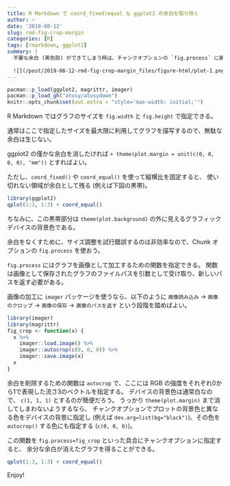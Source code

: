 ```yaml
---
title: R Markdown で coord_fixed|equal な ggplot2 の余白を取り除く
author: ~
date: '2019-08-12'
slug: rmd-fig-crop-margin
categories: [R]
tags: [rmarkdown, ggplot2]
summary: |
  不要な余白 (黒色部) ができてしまう時は、チャンクオプションの `fig.process` に画像処理を行う関数を指定しよう。
  
  ![](/post/2019-08-12-rmd-fig-crop-margin_files/figure-html/plot-1.png)
---
```


```r
pacman::p_load(ggplot2, magrittr, imager)
pacman::p_load_gh("atusy/atusydown")
knitr::opts_chunk$set(out.extra = "style='max-width: initial;'")
```


R Markdown ではグラフのサイズを `fig.width` と `fig.height` で指定できる。

通常はここで指定したサイズを最大限に利用してグラフを描写するので、無駄な余白は生じない。

ggplot2 の僅かな余白を消したければ `+ theme(plot.margin = unit(c(0, 0, 0, 0), "mm"))` とすればよい。

ただし、`coord_fixed()` や `coord_equal()` を使って縦横比を固定すると、
使い切れない領域が余白として残る (例えば下図の黒帯)。

```r
library(ggplot2)
qplot(1:3, 1:3) + coord_equal()
```

ちなみに、この黒帯部分は `theme(plot.background)` の外に見えるグラフィックデバイスの背景色である。

余白をなくすために、サイズ調整を試行錯誤するのは非効率なので、Chunk オプションの `fig.process` を使おう。

`fig.process` にはグラフを画像として加工するための関数を指定できる。
関数は画像として保存されたグラフのファイルパスを引数として受け取り、新しいパスを返す必要がある。

画像の加工に `imager` パッケージを使うなら、以下のように `画像読み込み` → `画像のクロップ` → `画像の保存` → `画像のパスを返す` という段階を踏めばよい。

```r
library(imager)
library(magrittr)
fig_crop <- function(x) {
  x %>%
    imager::load.image() %>%
    imager::autocrop(c(0, 0, 0)) %>%
    imager::save.image(x)
  x
}
```

余白を削除するための関数は `autocrop` で、ここには RGB の強度をそれぞれ0から1で表現した流さ3のベクトルを指定する。
デバイスの背景色は通常白なので、 `c(1, 1, 1)` とするのが簡便だろう。
うっかり `theme(plot.margin)` まで消してしまわないようするなら、
チャンクオプションでプロットの背景色と異なる色をデバイスの背景に指定し (例えば `dev.arg=list(bg="black")`)、その色を `autocrop()` する色にも指定する (`c(0, 0, 0)`)。

この関数を `fig.process=fig_crop` といった具合にチャンクオプションに指定すると、
余分な余白が消えたグラフを得ることができる。

```r
qplot(1:3, 1:3) + coord_equal()
```

Enjoy!